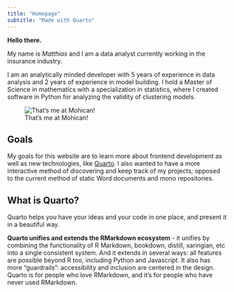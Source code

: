 ---
title: "Homepage"
subtitle: "Made with Quarto"
---

**Hello there.**

My name is *Matthias* and I am a data analyst currently working in the insurance industry.

I am an analytically minded developer with 5 years of experience in data analysis and 2 years of experience in model building. I hold a Master of Science in mathematics with a specialization in statistics, where I created software in Python for analyzing the validity of clustering models.

![That's me at Mohican!](images/Quinn_Recent%20Picture.jpeg){fig-align="center"}

## Goals

My goals for this website are to learn more about frontend development as well as new technologies, like [Quarto](https://quarto.org/ "Quarto"). I also wanted to have a more interactive method of discovering and keep track of my projects; opposed to the current method of static Word documents and mono repositories.

## What is Quarto?

Quarto helps you have your ideas and your code in one place, and present it in a beautiful way.

**Quarto unifies and extends the RMarkdown ecosystem** - it unifies by combining the functionality of R Markdown, bookdown, distill, xaringian, etc into a single consistent system. And it extends in several ways: all features are possible beyond R too, including Python and Javascript. It also has more "guardrails": accessibility and inclusion are centered in the design. Quarto is for people who love RMarkdown, and it's for people who have never used RMarkdown.


